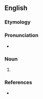 ==English==

===Etymology===
{{suffix|en|abridge|ment}}

===Pronunciation===
* {{IPA|en|/əˈbɹɪd͡ʒ.mənt/}}

===Noun===
{{en-noun|~}}

# {{lb|en|chiefly|UK}} {{alternative form of|en|abridgment}}

===References===
* {{R:Lexico}}